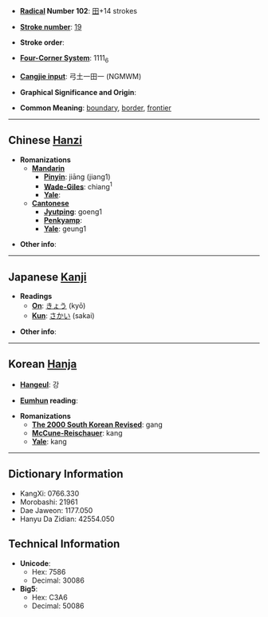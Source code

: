 * '''[[Wiktionary:Chinese radical index| Radical]] Number 102''': [[Wiktionary:Chinese radical index 田|田]]+14 strokes

* '''[[Wiktionary:Chinese total strokes index|Stroke number]]''': [[Wiktionary:Chinese total strokes index 19|19]]

* '''Stroke order''': 

* '''[[Wiktionary:Chinese four corner index|Four-Corner System]]''': 1111<sub>6</sub>

* '''[[Wiktionary:Chinese Cangjie index|Cangjie input]]''': 弓土一田一 (NGMWM)

* '''Graphical Significance and Origin''': 

* '''Common Meaning''': [[boundary]], [[border]], [[frontier]]

----

== Chinese [[Hanzi]] ==

* '''Romanizations'''
** '''[[Mandarin]]'''
*** '''[[Pinyin]]''': jiāng (jiang1)
*** '''[[Wade-Giles]]''': chiang<sup>1</sup>
*** '''[[Yale]]''': 
** '''[[Cantonese]]'''
*** '''[[Jyutping]]''': goeng1
*** '''[[Penkyamp]]''': 
*** '''[[Yale]]''': geung1

* '''Other info''': 

----

== Japanese [[Kanji]] ==

* '''Readings'''
** '''[[On]]''': [[きょう]] (kyō)
** '''[[Kun]]''': [[さかい]] (sakai)

* '''Other info''':  

----

== Korean [[Hanja]] ==

* '''[[Hangeul]]''': 강

* '''[[Eumhun]] reading''': 

* '''Romanizations'''
** '''[[The 2000 South Korean Revised Romanization|The 2000 South Korean Revised]]''': gang
** '''[[McCune-Reischauer]]''': kang
** '''[[Yale]]''': kang

----

== Dictionary Information ==

* KangXi: 0766.330
* Morobashi: 21961
* Dae Jaweon: 1177.050
* Hanyu Da Zidian: 42554.050

== Technical Information ==

* '''Unicode''':
** Hex: 7586
** Decimal: 30086
* '''Big5''':
** Hex: C3A6
** Decimal: 50086